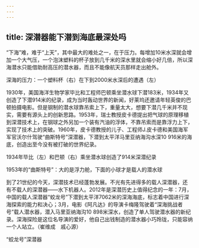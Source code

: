 ```yaml
---
---
---
```

title: 深潜器能下潜到海底最深处吗
---




“下海”难，难于“上天”，其中最大的难处之一，在于压力。每增加10米水深就会增加一个大气压，一个泡沫塑料的杯子放到几千米的深水里就会缩小好几倍，所以深海潜水只能借助耐高压的潜水器，而且不能像航天员那样走出舱外。

深海的压力：一个塑料杯（右）在下到2000米水深后的遭遇（左）



1930年，美国海洋生物学家毕比和工程师巴顿乘坐潜水球下潜183米，1934年又创造了下潜914米的纪录，成为当时轰动世界的新闻，好莱坞还邀请年轻英俊的巴顿拍摄电影。但是钢制的潜水球靠吊索上下，重量太大，想要下潜几千米并不现实，需要有源头上的创新思路。1953年，瑞士教授皮卡德提出把气球的原理移植到深潜技术上，在钢球之外另加一个装有汽油的浮体，不靠吊索而是靠浮力上下，实现了技术上的突破。1960年，皮卡德教授的儿子、工程师J.皮卡德和美国海军军官沃尔什驾驶“曲斯特号”深潜器，下潜到太平洋马里亚纳海沟水深10 916米的海底，创造出至今没有被打破的世界纪录。

1934年毕比（左）和巴顿（右）乘坐潜水球创造了914米深潜纪录



1953年的“曲斯特号”：大的是浮力舱，下面的小球才是载人的潜水球



到了21世纪的今天，深潜技术已经蓬勃发展。不光有先进得多的载人深潜器，还有不载人的深潜器——水下机器人。2012年是深潜历史上值得纪念的一年：7月，中国的载人深潜器“蛟龙号”下潜到太平洋7062米的深海海底，标志着中国进行深海探索的能力和决心；3月，电影《阿凡达》的导演卡梅隆驾驶着“深海挑战者号”载人潜水器，潜入马里亚纳海沟10 898米深水，创造了单人驾驶潜水器的新纪录。深海探险是这位名导演的爱好，他自己出钱制造的潜水器小巧玲珑，只能容纳一个人站立。（崔维成　戚心源）

“蛟龙号”深潜器
